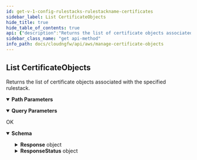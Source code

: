 ```yaml
---
id: get-v-1-config-rulestacks-rulestackname-certificates
sidebar_label: List CertificateObjects
hide_title: true
hide_table_of_contents: true
api: {"description":"Returns the list of certificate objects associated with the specified rulestack.\n","operationId":"get-v1-config-rulestacks-rulestackname-certificates","parameters":[{"description":"The name of the rulestack.\n","in":"path","name":"rulestackname","required":true,"schema":{"type":"string"}},{"description":"If the number of certificate objects available for retrieval exceeds the maximum you requested, NGFW returns a NextToken value in response. To retrieve the next batch of certificate objects, use this token in your next request.\n","in":"query","name":"nexttoken","required":false,"schema":{"maxLength":2048,"minLength":1,"pattern":"^[-0-9A-Za-z:\\/+=]+$","title":"Nexttoken","type":"string"}},{"description":"Certificate object candidate.\n","in":"query","name":"candidate","required":false,"schema":{"default":true,"title":"Candidate","type":"boolean"}},{"description":"Certificate objects in run state.\n","in":"query","name":"running","required":false,"schema":{"default":false,"title":"Running","type":"boolean"}},{"description":"Uncommitted certificate objects.\n","in":"query","name":"uncommitted","required":false,"schema":{"default":false,"title":"Uncommitted","type":"boolean"}},{"description":"Details of the certificate object.\n","in":"query","name":"describe","required":false,"schema":{"default":false,"title":"Describe","type":"boolean"}},{"description":"Self-signed certificate.\n","in":"query","name":"selfsigned","required":false,"schema":{"title":"Selfsigned","type":"boolean"}},{"description":"The maximum number of certificate objects that you want NGFW to return for this request.\n","in":"query","name":"maxresults","required":false,"schema":{"default":1024,"maximum":1024,"minimum":1,"title":"Maxresults","type":"integer"}}],"responses":{"200":{"content":{"application/json":{"schema":{"additionalProperties":false,"properties":{"Response":{"description":"The API call response.\n","additionalProperties":false,"properties":{"CertificateObjectCandidate":{"description":"Certificate object candidate.\n","items":{"type":"string"},"title":"Certificateobjectcandidate","type":"array"},"CertificateObjectCandidateDescribe":{"description":"Details of the certificate object candidate.\n","items":{"additionalProperties":false,"properties":{"CertificateObject":{"description":"The certificate object details.\n","additionalProperties":false,"properties":{"AuditComment":{"description":"Audit remarks.\n","title":"Auditcomment","type":"string"},"CertificateSelfSigned":{"description":"A self-signed root CA certificate.\n","title":"Certificateselfsigned","type":"boolean"},"CertificateSignerArn":{"description":"Certificate signer ARN. \n","title":"Certificatesignerarn","type":"string"},"Description":{"description":"A description of certificate object.\n","title":"Description","type":"string"},"UpdateToken":{"description":"Refresh token. \n","title":"Updatetoken","type":"string"}},"title":"CertificateDetails","type":"object"},"Name":{"description":"Name of the certificate object.\n","title":"Name","type":"string"}},"title":"CertificateObjectDescribe","type":"object"},"title":"Certificateobjectcandidatedescribe","type":"array"},"CertificateObjectRunning":{"description":"Certificate objects on run state.\n","items":{"type":"string"},"title":"Certificateobjectrunning","type":"array"},"CertificateObjectRunningDescribe":{"description":"Details of the certificate object on run state.\n","items":{"additionalProperties":false,"properties":{"CertificateObject":{"description":"The certificate object details.\n","additionalProperties":false,"properties":{"AuditComment":{"description":"Audit remarks.\n","title":"Auditcomment","type":"string"},"CertificateSelfSigned":{"description":"A self-signed root CA certificate.\n","title":"Certificateselfsigned","type":"boolean"},"CertificateSignerArn":{"description":"Certificate signer ARN. \n","title":"Certificatesignerarn","type":"string"},"Description":{"description":"A description of certificate object.\n","title":"Description","type":"string"},"UpdateToken":{"description":"Refresh token. \n","title":"Updatetoken","type":"string"}},"title":"CertificateDetails","type":"object"},"Name":{"description":"Name of the certificate object.\n","title":"Name","type":"string"}},"title":"CertificateObjectDescribe","type":"object"},"title":"Certificateobjectrunningdescribe","type":"array"},"CertificateObjectUncommitted":{"description":"Uncommitted certificate objects.\n","items":{"additionalProperties":false,"properties":{"Name":{"description":"Name of the certificate object.\n","maxLength":128,"minLength":1,"pattern":"^[a-zA-Z0-9-]+$","title":"Name","type":"string"},"Operation":{"description":"Certificate object operation.\n","title":"Operation","type":"string"}},"required":["Name","Operation"],"title":"UncommittedCertificateObjectDetails","type":"object"},"title":"Certificateobjectuncommitted","type":"array"},"NextToken":{"description":"If the number of certificate objects available for retrieval exceeds the maximum you requested, NGFW returns a NextToken value in response. To retrieve the next batch of certificate objects, use this token in your next request.\n","maxLength":2048,"minLength":1,"pattern":"^[-0-9A-Za-z:\\/+=]+$","title":"Nexttoken","type":"string"},"RuleStackName":{"description":"Name of the rulestack.\n","title":"Rulestackname","type":"string"}},"title":"ResponseData","type":"object"},"ResponseStatus":{"description":"The API call response status.\n","additionalProperties":false,"properties":{"ErrorCode":{"default":0,"description":"Default value of a successful response is 0. Any other number indicates an error code.  \n\n400—HTTP bad request\n* InvalidRequestException—Operation failed due to invalid request. For example, unsupported parameter name or value in the request.\n* ResourceNotFoundException—Unable to locate a resource using the parameters you provided.\n* ThrottlingException—Operation failed due to throttling limitations.\n\n500—Bad request \n* InternalServerError—Your request is valid but Cloud NGFW could not perform the operation due to a system issue.\n","title":"Errorcode","type":"integer"},"Reason":{"description":"The error description. \n","title":"Reason","type":"string"}},"title":"Result","type":"object"}},"title":"ListCertificateObjectResponse","type":"object"}}},"description":"OK"}},"tags":["ManageCertificateObjects"],"method":"get","path":"/v1/config/rulestacks/{rulestackname}/certificates","servers":[{"url":"https://api.us-east-1.aws.cloudngfw.paloaltonetworks.com"}],"info":{"contact":{},"description":"Cloud NGFW uses certificates to access an intelligent feed and to enable outbound decryption. These certificates are stored in the [AWS Secrets Manager](https://docs.aws.amazon.com/secretsmanager/latest/userguide/intro.html). \n","title":"Manage Certificate Objects","version":"1.0.0"},"postman":{"name":"List CertificateObjects","description":{"content":"Returns the list of certificate objects associated with the specified rulestack.\n","type":"text/plain"},"url":{"path":["v1","config","rulestacks",":rulestackname","certificates"],"host":["{{baseUrl}}"],"query":[{"disabled":false,"description":{"content":"If the number of certificate objects available for retrieval exceeds the maximum you requested, NGFW returns a NextToken value in response. To retrieve the next batch of certificate objects, use this token in your next request.\n","type":"text/plain"},"key":"nexttoken","value":""},{"disabled":false,"description":{"content":"Certificate object candidate.\n","type":"text/plain"},"key":"candidate","value":""},{"disabled":false,"description":{"content":"Certificate objects in run state.\n","type":"text/plain"},"key":"running","value":""},{"disabled":false,"description":{"content":"Uncommitted certificate objects.\n","type":"text/plain"},"key":"uncommitted","value":""},{"disabled":false,"description":{"content":"Details of the certificate object.\n","type":"text/plain"},"key":"describe","value":""},{"disabled":false,"description":{"content":"Self-signed certificate.\n","type":"text/plain"},"key":"selfsigned","value":""},{"disabled":false,"description":{"content":"The maximum number of certificate objects that you want NGFW to return for this request.\n","type":"text/plain"},"key":"maxresults","value":""}],"variable":[{"disabled":false,"description":{"content":"(Required) The name of the rulestack.\n","type":"text/plain"},"type":"any","value":"","key":"rulestackname"}]},"header":[{"key":"Accept","value":"application/json"}],"method":"GET"}}
sidebar_class_name: "get api-method"
info_path: docs/cloudngfw/api/aws/manage-certificate-objects
---
```



## List CertificateObjects



Returns the list of certificate objects associated with the specified rulestack.


<details style={{"marginBottom":"1rem"}} data-collapsed={false} open={true}><summary style={{}}><strong>Path Parameters</strong></summary><div><ul><ParamsItem className={"paramsItem"} param={{"description":"The name of the rulestack.\n","in":"path","name":"rulestackname","required":true,"schema":{"type":"string"}}}></ParamsItem></ul></div></details><details style={{"marginBottom":"1rem"}} data-collapsed={false} open={true}><summary style={{}}><strong>Query Parameters</strong></summary><div><ul><ParamsItem className={"paramsItem"} param={{"description":"If the number of certificate objects available for retrieval exceeds the maximum you requested, NGFW returns a NextToken value in response. To retrieve the next batch of certificate objects, use this token in your next request.\n","in":"query","name":"nexttoken","required":false,"schema":{"maxLength":2048,"minLength":1,"pattern":"^[-0-9A-Za-z:\\/+=]+$","title":"Nexttoken","type":"string"}}}></ParamsItem><ParamsItem className={"paramsItem"} param={{"description":"Certificate object candidate.\n","in":"query","name":"candidate","required":false,"schema":{"default":true,"title":"Candidate","type":"boolean"}}}></ParamsItem><ParamsItem className={"paramsItem"} param={{"description":"Certificate objects in run state.\n","in":"query","name":"running","required":false,"schema":{"default":false,"title":"Running","type":"boolean"}}}></ParamsItem><ParamsItem className={"paramsItem"} param={{"description":"Uncommitted certificate objects.\n","in":"query","name":"uncommitted","required":false,"schema":{"default":false,"title":"Uncommitted","type":"boolean"}}}></ParamsItem><ParamsItem className={"paramsItem"} param={{"description":"Details of the certificate object.\n","in":"query","name":"describe","required":false,"schema":{"default":false,"title":"Describe","type":"boolean"}}}></ParamsItem><ParamsItem className={"paramsItem"} param={{"description":"Self-signed certificate.\n","in":"query","name":"selfsigned","required":false,"schema":{"title":"Selfsigned","type":"boolean"}}}></ParamsItem><ParamsItem className={"paramsItem"} param={{"description":"The maximum number of certificate objects that you want NGFW to return for this request.\n","in":"query","name":"maxresults","required":false,"schema":{"default":1024,"maximum":1024,"minimum":1,"title":"Maxresults","type":"integer"}}}></ParamsItem></ul></div></details><div><ApiTabs><TabItem label={"200"} value={"200"}><div>

OK

</div><div><MimeTabs groupId={"mime-type"}><TabItem label={"application/json"} value={"application/json"}><SchemaTabs groupId={"schema-tabs"}><TabItem label={"Schema"} value={"Schema"}><details style={{}} data-collapsed={false} open={true}><summary style={{"textAlign":"left"}}><strong>Schema</strong></summary><div style={{"textAlign":"left","marginLeft":"1rem"}}></div><ul style={{"marginLeft":"1rem"}}><SchemaItem collapsible={true} className={"schemaItem"}><details style={{}}><summary style={{}}><strong>Response</strong><span style={{"opacity":"0.6"}}> object</span></summary><div style={{"marginLeft":"1rem"}}><div style={{"marginTop":".5rem","marginBottom":".5rem"}}>

The API call response.


</div><SchemaItem collapsible={false} name={"CertificateObjectCandidate"} required={false} schemaDescription={"Certificate object candidate.\n"} schemaName={"string[]"} qualifierMessage={undefined} defaultValue={undefined}></SchemaItem><SchemaItem collapsible={true} className={"schemaItem"}><details style={{}}><summary style={{}}><strong>CertificateObjectCandidateDescribe</strong><span style={{"opacity":"0.6"}}> object[]</span></summary><div style={{"marginLeft":"1rem"}}><div style={{"marginTop":".5rem","marginBottom":".5rem"}}>

Details of the certificate object candidate.


</div><SchemaItem collapsible={true} className={"schemaItem"}><details style={{}}><summary style={{}}><strong>CertificateObject</strong><span style={{"opacity":"0.6"}}> object</span></summary><div style={{"marginLeft":"1rem"}}><div style={{"marginTop":".5rem","marginBottom":".5rem"}}>

The certificate object details.


</div><SchemaItem collapsible={false} name={"AuditComment"} required={false} schemaDescription={"Audit remarks.\n"} schemaName={"Auditcomment"} qualifierMessage={undefined} defaultValue={undefined}></SchemaItem><SchemaItem collapsible={false} name={"CertificateSelfSigned"} required={false} schemaDescription={"A self-signed root CA certificate.\n"} schemaName={"Certificateselfsigned"} qualifierMessage={undefined} defaultValue={undefined}></SchemaItem><SchemaItem collapsible={false} name={"CertificateSignerArn"} required={false} schemaDescription={"Certificate signer ARN. \n"} schemaName={"Certificatesignerarn"} qualifierMessage={undefined} defaultValue={undefined}></SchemaItem><SchemaItem collapsible={false} name={"Description"} required={false} schemaDescription={"A description of certificate object.\n"} schemaName={"Description"} qualifierMessage={undefined} defaultValue={undefined}></SchemaItem><SchemaItem collapsible={false} name={"UpdateToken"} required={false} schemaDescription={"Refresh token. \n"} schemaName={"Updatetoken"} qualifierMessage={undefined} defaultValue={undefined}></SchemaItem></div></details></SchemaItem><SchemaItem collapsible={false} name={"Name"} required={false} schemaDescription={"Name of the certificate object.\n"} schemaName={"Name"} qualifierMessage={undefined} defaultValue={undefined}></SchemaItem></div></details></SchemaItem><SchemaItem collapsible={false} name={"CertificateObjectRunning"} required={false} schemaDescription={"Certificate objects on run state.\n"} schemaName={"string[]"} qualifierMessage={undefined} defaultValue={undefined}></SchemaItem><SchemaItem collapsible={true} className={"schemaItem"}><details style={{}}><summary style={{}}><strong>CertificateObjectRunningDescribe</strong><span style={{"opacity":"0.6"}}> object[]</span></summary><div style={{"marginLeft":"1rem"}}><div style={{"marginTop":".5rem","marginBottom":".5rem"}}>

Details of the certificate object on run state.


</div><SchemaItem collapsible={true} className={"schemaItem"}><details style={{}}><summary style={{}}><strong>CertificateObject</strong><span style={{"opacity":"0.6"}}> object</span></summary><div style={{"marginLeft":"1rem"}}><div style={{"marginTop":".5rem","marginBottom":".5rem"}}>

The certificate object details.


</div><SchemaItem collapsible={false} name={"AuditComment"} required={false} schemaDescription={"Audit remarks.\n"} schemaName={"Auditcomment"} qualifierMessage={undefined} defaultValue={undefined}></SchemaItem><SchemaItem collapsible={false} name={"CertificateSelfSigned"} required={false} schemaDescription={"A self-signed root CA certificate.\n"} schemaName={"Certificateselfsigned"} qualifierMessage={undefined} defaultValue={undefined}></SchemaItem><SchemaItem collapsible={false} name={"CertificateSignerArn"} required={false} schemaDescription={"Certificate signer ARN. \n"} schemaName={"Certificatesignerarn"} qualifierMessage={undefined} defaultValue={undefined}></SchemaItem><SchemaItem collapsible={false} name={"Description"} required={false} schemaDescription={"A description of certificate object.\n"} schemaName={"Description"} qualifierMessage={undefined} defaultValue={undefined}></SchemaItem><SchemaItem collapsible={false} name={"UpdateToken"} required={false} schemaDescription={"Refresh token. \n"} schemaName={"Updatetoken"} qualifierMessage={undefined} defaultValue={undefined}></SchemaItem></div></details></SchemaItem><SchemaItem collapsible={false} name={"Name"} required={false} schemaDescription={"Name of the certificate object.\n"} schemaName={"Name"} qualifierMessage={undefined} defaultValue={undefined}></SchemaItem></div></details></SchemaItem><SchemaItem collapsible={true} className={"schemaItem"}><details style={{}}><summary style={{}}><strong>CertificateObjectUncommitted</strong><span style={{"opacity":"0.6"}}> object[]</span></summary><div style={{"marginLeft":"1rem"}}><div style={{"marginTop":".5rem","marginBottom":".5rem"}}>

Uncommitted certificate objects.


</div><SchemaItem collapsible={false} name={"Name"} required={false} schemaDescription={"Name of the certificate object.\n"} schemaName={"Name"} qualifierMessage={"**Possible values:** `non-empty` and `<= 128 characters`, Value must match regular expression `^[a-zA-Z0-9-]+$`"} defaultValue={undefined}></SchemaItem><SchemaItem collapsible={false} name={"Operation"} required={false} schemaDescription={"Certificate object operation.\n"} schemaName={"Operation"} qualifierMessage={undefined} defaultValue={undefined}></SchemaItem></div></details></SchemaItem><SchemaItem collapsible={false} name={"NextToken"} required={false} schemaDescription={"If the number of certificate objects available for retrieval exceeds the maximum you requested, NGFW returns a NextToken value in response. To retrieve the next batch of certificate objects, use this token in your next request.\n"} schemaName={"Nexttoken"} qualifierMessage={"**Possible values:** `non-empty` and `<= 2048 characters`, Value must match regular expression `^[-0-9A-Za-z:\\/+=]+$`"} defaultValue={undefined}></SchemaItem><SchemaItem collapsible={false} name={"RuleStackName"} required={false} schemaDescription={"Name of the rulestack.\n"} schemaName={"Rulestackname"} qualifierMessage={undefined} defaultValue={undefined}></SchemaItem></div></details></SchemaItem><SchemaItem collapsible={true} className={"schemaItem"}><details style={{}}><summary style={{}}><strong>ResponseStatus</strong><span style={{"opacity":"0.6"}}> object</span></summary><div style={{"marginLeft":"1rem"}}><div style={{"marginTop":".5rem","marginBottom":".5rem"}}>

The API call response status.


</div><SchemaItem collapsible={false} name={"ErrorCode"} required={false} schemaDescription={"Default value of a successful response is 0. Any other number indicates an error code.  \n\n400—HTTP bad request\n* InvalidRequestException—Operation failed due to invalid request. For example, unsupported parameter name or value in the request.\n* ResourceNotFoundException—Unable to locate a resource using the parameters you provided.\n* ThrottlingException—Operation failed due to throttling limitations.\n\n500—Bad request \n* InternalServerError—Your request is valid but Cloud NGFW could not perform the operation due to a system issue.\n"} schemaName={"Errorcode"} qualifierMessage={undefined} defaultValue={0}></SchemaItem><SchemaItem collapsible={false} name={"Reason"} required={false} schemaDescription={"The error description. \n"} schemaName={"Reason"} qualifierMessage={undefined} defaultValue={undefined}></SchemaItem></div></details></SchemaItem></ul></details></TabItem></SchemaTabs></TabItem></MimeTabs></div></TabItem></ApiTabs></div>
      